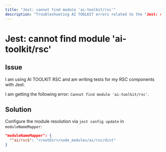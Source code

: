 ```yaml
---
title: "Jest: cannot find module 'ai-toolkit/rsc'"
description: "Troubleshooting AI TOOLKIT errors related to the "Jest: cannot find module 'ai-toolkit/rsc'" error".
---
```


# Jest: cannot find module 'ai-toolkit/rsc'

## Issue

I am using AI TOOLKIT RSC and am writing tests for my RSC components with Jest.

I am getting the following error: `Cannot find module 'ai-toolkit/rsc'`.

## Solution

Configure the module resolution via `jest config update` in `moduleNameMapper`:

```json filename="jest.config.js"
"moduleNameMapper": {
  "^ai/rsc$": "<rootDir>/node_modules/ai/rsc/dist"
}
```
